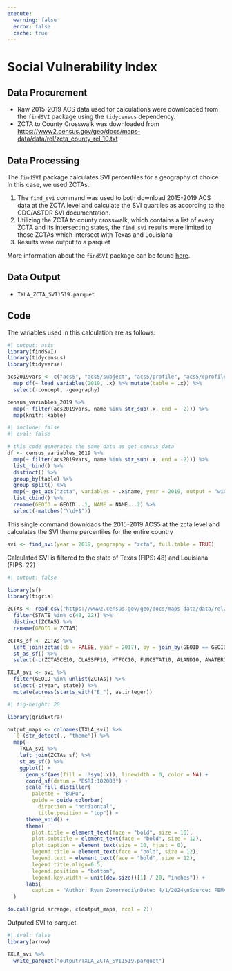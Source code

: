 ```yaml
---
execute:
  warning: false
  error: false
  cache: true
---
```


# Social Vulnerability Index

## Data Procurement
*   Raw 2015-2019 ACS data used for calculations were downloaded from the `findSVI` package using the `tidycensus` dependency.  
*   ZCTA to County Crosswalk was downloaded from [https://www2.census.gov/geo/docs/maps-data/data/rel/zcta_county_rel_10.txt](https://www2.census.gov/geo/docs/maps-data/data/rel/zcta_county_rel_10.txt)

## Data Processing 
The `findSVI` package calculates SVI percentiles for a geography of choice. In this case, we used ZCTAs.

1.  The `find_svi` command was used to both download 2015-2019 ACS data at the ZCTA level and calculate the SVI quartiles as according to the CDC/ASTDR SVI documentation.
2.  Utilizing the ZCTA to county crosswalk, which contains a list of every ZCTA and its intersecting states, the `find_svi` results were limited to those ZCTAs which intersect with Texas and Louisiana
3.  Results were output to a parquet

More information about the `findSVI` package can be found [here](https://heli-xu.github.io/findSVI/).

## Data Output
-   `TXLA_ZCTA_SVI1519.parquet`

## Code
The variables used in this calculation are as follows:
```r
#| output: asis
library(findSVI)
library(tidycensus)
library(tidyverse)

acs2019vars <- c("acs5", "acs5/subject", "acs5/profile", "acs5/cprofile") %>%
  map_df(~ load_variables(2019, .x) %>% mutate(table = .x)) %>%
  select(-concept, -geography)

census_variables_2019 %>% 
  map(~ filter(acs2019vars, name %in% str_sub(.x, end = -2))) %>%
  map(knitr::kable)
```

``` r
#| include: false
#| eval: false

# this code generates the same data as get_census_data
df <- census_variables_2019 %>% 
  map(~ filter(acs2019vars, name %in% str_sub(.x, end = -2))) %>%
  list_rbind() %>%
  distinct() %>%
  group_by(table) %>%
  group_split() %>%
  map(~ get_acs("zcta", variables = .x$name, year = 2019, output = "wide")) %>%
  list_cbind() %>%
  rename(GEOID = GEOID...1, NAME = NAME...2) %>%
  select(-matches("\\d+$"))
```

This single command downloads the 2015-2019 ACS5 at the zcta level and calculates the SVI theme percentiles for the entire country
```r
svi <- find_svi(year = 2019, geography = "zcta", full.table = TRUE)
```

Calculated SVI is filtered to the state of Texas (FIPS: 48) and Louisiana (FIPS: 22)
```r
#| output: false

library(sf)
library(tigris)

ZCTAs <- read_csv("https://www2.census.gov/geo/docs/maps-data/data/rel/zcta_county_rel_10.txt") %>%
  filter(STATE %in% c(48, 22)) %>%
  distinct(ZCTA5) %>%
  rename(GEOID = ZCTA5)

ZCTAs_sf <- ZCTAs %>%
  left_join(zctas(cb = FALSE, year = 2017), by = join_by(GEOID == GEOID10)) %>%
  st_as_sf() %>%
  select(-c(ZCTA5CE10, CLASSFP10, MTFCC10, FUNCSTAT10, ALAND10, AWATER10, INTPTLAT10, INTPTLON10))

TXLA_svi <- svi %>%
  filter(GEOID %in% unlist(ZCTAs)) %>%
  select(-c(year, state)) %>%
  mutate(across(starts_with("E_"), as.integer))
```

```r
#| fig-height: 20

library(gridExtra)

output_maps <- colnames(TXLA_svi) %>% 
  `[`(str_detect(., "theme")) %>%
  map(~
    TXLA_svi %>% 
    left_join(ZCTAs_sf) %>%
    st_as_sf() %>%
    ggplot() +
      geom_sf(aes(fill = !!sym(.x)), linewidth = 0, color = NA) +
      coord_sf(datum = "ESRI:102003") +
      scale_fill_distiller(
        palette = "BuPu",
        guide = guide_colorbar(
          direction = "horizontal",
          title.position = "top")) +
      theme_void() +
      theme(
        plot.title = element_text(face = "bold", size = 16),
        plot.subtitle = element_text(face = "bold", size = 12),
        plot.caption = element_text(size = 10, hjust = 0),
        legend.title = element_text(face = "bold", size = 12),
        legend.text = element_text(face = "bold", size = 12),
        legend.title.align=0.5,
        legend.position = "bottom",
        legend.key.width = unit(dev.size()[1] / 20, "inches")) +
      labs(
        caption = "Author: Ryan Zomorrodi\nDate: 4/1/2024\nSource: FEMA National Flood Hazard Layer")
  )

do.call(grid.arrange, c(output_maps, ncol = 2))
```

Outputed SVI to parquet.
``` r
#| eval: false
library(arrow)

TXLA_svi %>%
  write_parquet("output/TXLA_ZCTA_SVI1519.parquet")
```